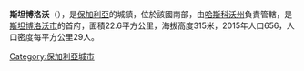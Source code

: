 {{coord|41|46|N|25|39|E|type:city|display=title}}

'''斯坦博洛沃'''（{{lang-bg|Стамболово}}），是[[保加利亞|保加利亞]]的城鎮，位於該國南部，由[[哈斯科沃州|哈斯科沃州]]負責管轄，是[[斯坦博洛沃市|斯坦博洛沃市]]的首府，面積22.6平方公里，海拔高度315米，2015年人口656，人口密度每平方公里29人。

{{Bulgaria-geo-stub}}
[[Category:保加利亞城市|Category:保加利亞城市]]